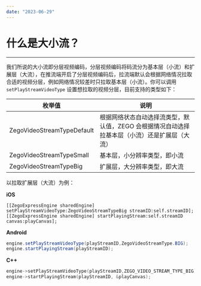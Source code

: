 ```yaml
---
date: "2023-06-29"
---
```

# 什么是大小流？

- - - 

我们所说的大小流即分层视频编码，分层视频编码将码流分为基本层（小流）和扩展层（大流），在推流端开启了分层视频编码后，拉流端默认会根据网络情况拉取合适的视频分层，例如网络情况较差时只拉取基本层（小流）。你可以调用 `setPlayStreamVideoType` 设置想拉取的视频分层，目前支持的类型如下：

|枚举值|说明|
|-|-|
|ZegoVideoStreamTypeDefault|根据网络状态自动选择流类型，默认值，ZEGO 会根据情况自动选择拉基本层（小流）还是扩展层（大流）|
|ZegoVideoStreamTypeSmall|基本层，小分辨率类型，即小流|
|ZegoVideoStreamTypeBig|扩展层，大分辨率类型，即大流|

以拉取扩展层（大流）为例：

**iOS** 
```objc
[[ZegoExpressEngine sharedEngine] setPlayStreamVideoType:ZegoVideoStreamTypeBig streamID:self.streamID];
[[ZegoExpressEngine sharedEngine] startPlayingStream:self.streamID canvas:playCanvas];
```


**Android** 
```java
engine.setPlayStreamVideoType(playStreamID,ZegoVideoStreamType.BIG);
engine.startPlayingStream(playStreamID);
```

**C++** 
```cpp
engine->setPlayStreamVideoType(playStreamID,ZEGO_VIDEO_STREAM_TYPE_BIG);
engine->startPlayingStream(playStreamID, &playCanvas);
```